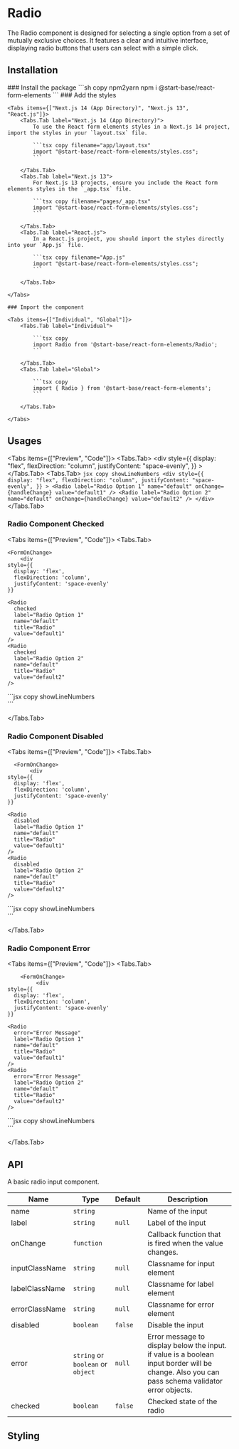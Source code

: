 
# Radio

The Radio component is designed for selecting a single option from a set of mutually exclusive choices. It features a clear and intuitive interface, displaying radio buttons that users can select with a simple click.

## Installation

<Steps>
    ### Install the package
    ```sh copy npm2yarn
    npm i @start-base/react-form-elements
    ```
    ### Add the styles

    <Tabs items={["Next.js 14 (App Directory)", "Next.js 13", "React.js"]}>
        <Tabs.Tab label="Next.js 14 (App Directory)">
            To use the React form elements styles in a Next.js 14 project, import the styles in your `layout.tsx` file.

            ```tsx copy filename="app/layout.tsx"
            import "@start-base/react-form-elements/styles.css";
            ```

        </Tabs.Tab>
        <Tabs.Tab label="Next.js 13">
            For Next.js 13 projects, ensure you include the React form elements styles in the `_app.tsx` file.

            ```tsx copy filename="pages/_app.tsx"
            import "@start-base/react-form-elements/styles.css";
            ```

        </Tabs.Tab>
        <Tabs.Tab label="React.js">
            In a React.js project, you should import the styles directly into your `App.js` file.

            ```tsx copy filename="App.js"
            import "@start-base/react-form-elements/styles.css";
            ```

        </Tabs.Tab>

    </Tabs>

    ### Import the component

    <Tabs items={["Individual", "Global"]}>
        <Tabs.Tab label="Individual">

            ```tsx copy
            import Radio from '@start-base/react-form-elements/Radio';
            ```

        </Tabs.Tab>
        <Tabs.Tab label="Global">

            ```tsx copy
            import { Radio } from '@start-base/react-form-elements';
            ```

        </Tabs.Tab>

    </Tabs>

</Steps>

## Usages

<Tabs items={["Preview", "Code"]}>
  <Tabs.Tab>
    <Preview height="200px">
      <FormOnChange>
        <div
          style={{
            display: "flex",
            flexDirection: "column",
            justifyContent: "space-evenly",
          }}
        >
          <Radio label="Radio Option 1" name="default" value="default1" />
          <Radio label="Radio Option 2" name="default" value="default2" />
        </div>
      </FormOnChange>
    </Preview>
  </Tabs.Tab>
  <Tabs.Tab>
    ```jsx copy showLineNumbers
    <div
      style={{
        display: "flex",
        flexDirection: "column",
        justifyContent: "space-evenly",
      }}
    >
      <Radio
        label="Radio Option 1"
        name="default"
        onChange={handleChange}
        value="default1"
      />
      <Radio
        label="Radio Option 2"
        name="default"
        onChange={handleChange}
        value="default2"
      />
    </div>
    ```
  </Tabs.Tab>
</Tabs>

### Radio Component Checked

<Tabs items={["Preview", "Code"]}>
  <Tabs.Tab>
  <Preview height="200px">

    <FormOnChange>
        <div
    style={{
      display: 'flex',
      flexDirection: 'column',
      justifyContent: 'space-evenly'
    }}

>

    <Radio
      checked
      label="Radio Option 1"
      name="default"
      title="Radio"
      value="default1"
    />
    <Radio
      checked
      label="Radio Option 2"
      name="default"
      title="Radio"
      value="default2"
    />

  </div>
  </FormOnChange>
  </Preview>
  </Tabs.Tab>
  <Tabs.Tab>
    ```jsx copy showLineNumbers
    <div style={{ display: 'flex', flexDirection: 'column', justifyContent: 'space-evenly'}}>
        <Radio
            checked
            label="Radio Option 1"
            name="default"
            onChange={handleChange}
            value="default1"
        />
        <Radio
            checked
            label="Radio Option 2"
            name="default"
            onChange={handleChange}
            value="default2"
        />
    </div>
    ```

  </Tabs.Tab>
</Tabs>

### Radio Component Disabled

<Tabs items={["Preview", "Code"]}>
  <Tabs.Tab>
  <Preview height="200px">

      <FormOnChange>
           <div
    style={{
      display: 'flex',
      flexDirection: 'column',
      justifyContent: 'space-evenly'
    }}

>

    <Radio
      disabled
      label="Radio Option 1"
      name="default"
      title="Radio"
      value="default1"
    />
    <Radio
      disabled
      label="Radio Option 2"
      name="default"
      title="Radio"
      value="default2"
    />

  </div>
  </FormOnChange>
  </Preview>
  </Tabs.Tab>
  <Tabs.Tab>
    ```jsx copy showLineNumbers
    <div style={{ display: 'flex', flexDirection: 'column', justifyContent: 'space-evenly'}}>
        <Radio
            disabled
            label="Radio Option 1"
            name="default"
            onChange={handleChange}
            value="default1"
        />
        <Radio
            disabled
            label="Radio Option 2"
            name="default"
            onChange={handleChange}
            value="default2"
        />
    </div>
    ```

  </Tabs.Tab>
</Tabs>

### Radio Component Error

<Tabs items={["Preview", "Code"]}>
  <Tabs.Tab>
  <Preview height="200px">
  
        <FormOnChange>
             <div
    style={{
      display: 'flex',
      flexDirection: 'column',
      justifyContent: 'space-evenly'
    }}
  >
    <Radio
      error="Error Message"
      label="Radio Option 1"
      name="default"
      title="Radio"
      value="default1"
    />
    <Radio
      error="Error Message"
      label="Radio Option 2"
      name="default"
      title="Radio"
      value="default2"
    />
  </div>
  </FormOnChange>
  </Preview>
  </Tabs.Tab>
  <Tabs.Tab>
    ```jsx copy showLineNumbers
    <div style={{ display: 'flex', flexDirection: 'column', justifyContent: 'space-evenly'}}>
        <Radio
            error="Error Message"
            label="Radio Option 1"
            name="default"
            onChange={handleChange}
            value="default1"
        />
        <Radio
            error="Error Message"
            label="Radio Option 2"
            name="default"
            onChange={handleChange}
            value="default2"
        />
    </div>
    ```

  </Tabs.Tab>
</Tabs>

## API

A basic radio input component.

| Name           | Type                              | Default | Description                                                                                                                                    |
| -------------- | --------------------------------- | ------- | ---------------------------------------------------------------------------------------------------------------------------------------------- |
| name           | `string`                          |         | Name of the input                                                                                                                              |
| label          | `string`                          | `null`  | Label of the input                                                                                                                             |
| onChange       | `function`                        |         | Callback function that is fired when the value changes.                                                                                        |
| inputClassName | `string`                          | `null`  | Classname for input element                                                                                                                    |
| labelClassName | `string`                          | `null`  | Classname for label element                                                                                                                    |
| errorClassName | `string`                          | `null`  | Classname for error element                                                                                                                    |
| disabled       | `boolean`                         | `false` | Disable the input                                                                                                                              |
| error          | `string` or `boolean` or `object` | `null`  | Error message to display below the input. if value is a boolean input border will be change. Also you can pass schema validator error objects. |
| checked        | `boolean`                         | `false` | Checked state of the radio                                                                                                                     |

## Styling
